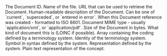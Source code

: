 <ResponseField name="id" type="string" required>
  The Document ID.
</ResponseField>

<ResponseField name="fileName" type="string" required>
  Name of the file.
</ResponseField>

<ResponseField name="location" type="string" required>
  URL that can be used to retrieve the Document.
</ResponseField>

<ResponseField name="description" type="string">
  Human-readable description of the Document.
</ResponseField>

<ResponseField name="status" type="string">
  Can be one of `current`, `superceded`, or `entered in error`.
</ResponseField>

<ResponseField name="indexed" type="string">
  When this Document reference was created - formatted to ISO 8601.
</ResponseField>

<ResponseField name="mimeType" type="string">
    Document MIME type - usually `application/xml`, or `application/pdf`.
</ResponseField>

<ResponseField name="size" type="string">
  Size of the Document in bytes.
</ResponseField>

<ResponseField name="type" type="CodableConcept">
    What kind of document this is (LOINC if possible).
    <Expandable title="CodableConcept properties">
        <ResponseField name="coding" type="Coding[]">
            Array containing the coding defined by a terminology system.
            <Expandable title="Coding properties">
                <ResponseField name="system" type="string">
                    Identity of the terminology system.
                </ResponseField>
                <ResponseField name="code" type="string">
                    Symbol in syntax defined by the system.
                </ResponseField>
                <ResponseField name="display" type="string">
                    Representation defined by the system.
                </ResponseField>
            </Expandable>
        </ResponseField>
        <ResponseField name="text" type="string">
            Plain text representation of the concept.
        </ResponseField>
    </Expandable>

</ResponseField>
